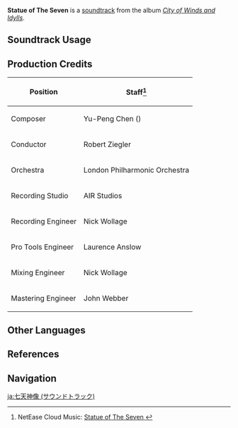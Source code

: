 {{About|the [[Soundtrack]]|the in-game structures|Statue of The Seven}}
{{Soundtrack Infobox
|title          = Statue of The Seven
|image          = City of Winds and Idylls.png
|album          = City of Winds and Idylls
|disc           = 2
|number         = 33
|featured       =
|featured2      =
|featured3      =
|featured_disc  =
|featured_disc2 =
|featured_disc3 =
|youtube_id     = TydCXazhCjw
|spotify_id     = 6Dv4L5oSBUomHLes9RiLyi
|previous       = Whispering Plain
|next           = Acquaintance (Statue of The Seven)
}}
'''Statue of The Seven''' is a [[soundtrack]] from the album ''[[City of Winds and Idylls]]''.

==Soundtrack Usage==
{{Soundtrack Usage
|quest    = 
|location = 
|domain   = 
|special_displayed = Statue of The Seven//Statue's Blessing;;Wishes
}}

==Production Credits==
{| class="wikitable"
! Position
! Staff<ref>NetEase Cloud Music: [https://music.163.com/#/song?id=1481390644 Statue of The Seven {{zh|七天神像}}]</ref>
|-
! Composer
| Yu-Peng Chen ({{zh|陈致逸}})
|-
! Conductor
| Robert Ziegler
|-
! Orchestra
| London Philharmonic Orchestra
|-
! Recording Studio
| AIR Studios
|-
! Recording Engineer
| Nick Wollage
|-
! Pro Tools Engineer
| Laurence Anslow
|-
! Mixing Engineer
| Nick Wollage
|-
! Mastering Engineer
| John Webber
|}

==Other Languages==
{{Other Languages
|en      = Statue of The Seven
|zhs     = 七天神像
|zhs_rm  = Qītiān Shénxiàng
|zht     = 七天神像
|zht_rm  = Qītiān Shénxiàng
|zh_tl   = 
|ja      = 七天神像
|ja_rm   = Shichiten-jinzou
|ja_tl   = 
|tr      = 
|it      = 
}}

==References==
{{Reflist}}

==Navigation==
{{Soundtrack Navbox|City of Winds and Idylls}}

[[ja:七天神像 (サウンドトラック)]]